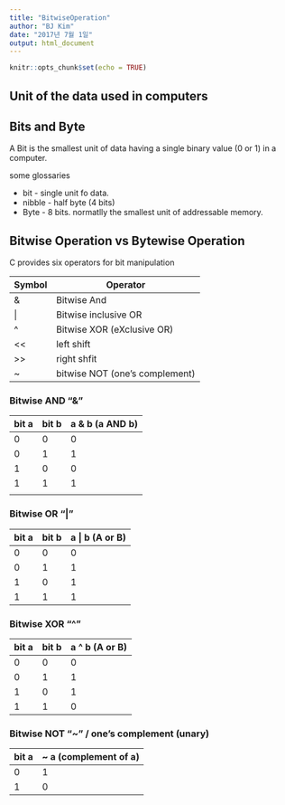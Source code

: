 ---
title: "BitwiseOperation"
author: "BJ Kim"
date: "2017년 7월 1일"
output: html_document
---

```{r setup, include=FALSE}
knitr::opts_chunk$set(echo = TRUE)
```

## Unit of the data used in computers

## Bits and Byte

A Bit is the smallest unit of data having a single binary value (0 or 1) in a computer.

some glossaries

- bit    - single unit fo data.
- nibble - half byte (4 bits)
- Byte   - 8 bits. normatlly the smallest unit of addressable memory.



## Bitwise Operation vs Bytewise Operation


C provides six operators for bit manipulation

| Symbol | Operator                      |
|--------|-------------------------------|
| &      | Bitwise And                   |
| \|     | Bitwise inclusive OR          |
| ^      | Bitwise XOR (eXclusive OR)    |
| <<     | left shift                    |
| >>     | right shfit                   |
| ~      | bitwise NOT (one's complement)|


### Bitwise AND "&"

| bit a | bit b | a & b (a AND b) |
|-------|-------|-----------------|
| 0     | 0     | 0               |
| 0     | 1     | 1               |
| 1     | 0     | 0               |
| 1     | 1     | 1               |
|

### Bitwise OR "|"

| bit a | bit b | a \| b (A or B) |
|-------|-------|-----------------|
| 0     | 0     | 0               |
| 0     | 1     | 1               |
| 1     | 0     | 1               |
| 1     | 1     | 1               |

### Bitwise XOR "^"

| bit a | bit b | a ^ b (A or B) |
|-------|-------|-----------------|
| 0     | 0     | 0               |
| 0     | 1     | 1               |
| 1     | 0     | 1               |
| 1     | 1     | 0               |

### Bitwise NOT "~" / one's complement (unary)

| bit a | ~ a (complement of a) |
|-------|-----------------------|
| 0     | 1                     |
| 1     | 0                     |





